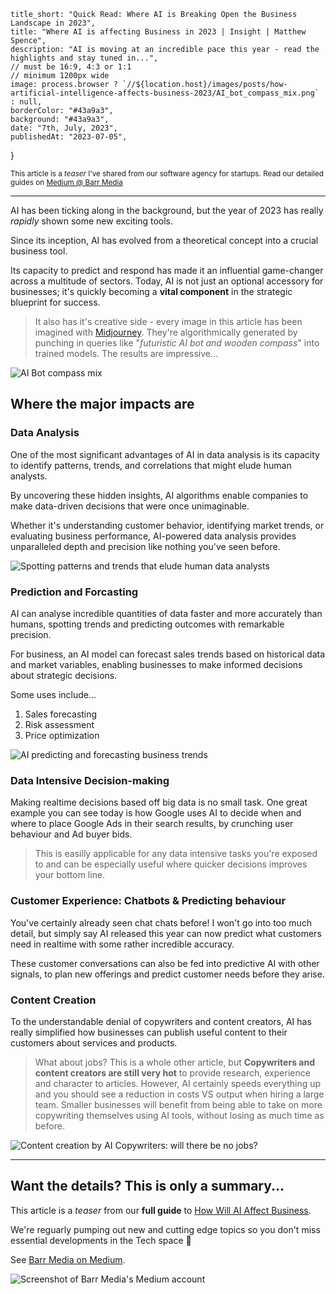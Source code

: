 
    title_short: "Quick Read: Where AI is Breaking Open the Business Landscape in 2023",
    title: "Where AI is affecting Business in 2023 | Insight | Matthew Spence",
    description: "AI is moving at an incredible pace this year - read the highlights and stay tuned in...",
    // must be 16:9, 4:3 or 1:1
    // minimum 1200px wide
    image: process.browser ? `//${location.host}/images/posts/how-artificial-intelligence-affects-business-2023/AI_bot_compass_mix.png` : null,
    borderColor: "#43a9a3",
    background: "#43a9a3",
    date: "7th, July, 2023",
    publishedAt: "2023-07-05",
}

<small>This article is a _teaser_ I've shared from our software agency for startups. Read our detailed guides on [Medium @ Barr Media](https://barrmedia.medium.com)</small>

---

AI has been ticking along in the background, but the year of 2023 has really _rapidly_ shown some new exciting tools.

Since its inception, AI has evolved from a theoretical concept into a crucial business tool.

Its capacity to predict and respond has made it an influential game-changer across a multitude of sectors. Today, AI is not just an optional accessory for businesses; it's quickly becoming a **vital component** in the strategic blueprint for success.

> It also has it's creative side - every image in this article has been imagined with [Midjourney](https://www.midjourney.com/). They're algorithmically generated by punching in queries like "_futuristic AI bot and wooden compass_" into trained models. The results are impressive...

![AI Bot compass mix](/images/posts/how-artificial-intelligence-affects-business-2023/AI_bot_compass_mix.png)

## Where the major impacts are

### Data Analysis

One of the most significant advantages of AI in data analysis is its capacity to identify patterns, trends, and correlations that might elude human analysts. 

By uncovering these hidden insights, AI algorithms enable companies to make data-driven decisions that were once unimaginable. 

Whether it's understanding customer behavior, identifying market trends, or evaluating business performance, AI-powered data analysis provides unparalleled depth and precision like nothing you've seen before. 

![Spotting patterns and trends that elude human data analysts](/images/posts/how-artificial-intelligence-affects-business-2023/data_analysis_patterns_trends_elude_human_analysts.png)

### Prediction and Forcasting

AI can analyse incredible quantities of data faster and more accurately than humans, spotting trends and predicting outcomes with remarkable precision. 

For business, an AI model can forecast sales trends based on historical data and market variables, enabling businesses to make informed decisions about strategic decisions.

Some uses include...

1. Sales forecasting
2. Risk assessment
3. Price optimization


![AI predicting and forecasting business trends](/images/posts/how-artificial-intelligence-affects-business-2023/predicting_and_forecasting._business._sale_trends.png)

### Data Intensive Decision-making

Making realtime decisions based off big data is no small task. One great example you can see today is how Google uses AI to decide when and where to place Google Ads in their search results, by crunching user behaviour and Ad buyer bids.

> This is easilly applicable for any data intensive tasks you're exposed to and can be especially useful where quicker decisions improves your bottom line.

### Customer Experience: Chatbots & Predicting behaviour

You've certainly already seen chat chats before! I won't go into too much detail, but simply say AI released this year can now predict what customers need in realtime with some rather incredible accuracy.

These customer conversations can also be fed into predictive AI with other signals, to plan new offerings and predict customer needs before they arise.

### Content Creation

To the understandable denial of copywriters and content creators, AI has really simplified how businesses can publish useful content to their customers about services and products.

> What about jobs? This is a whole other article, but **Copywriters and content creators are still very hot** to provide research, experience and character to articles. However, AI certainly speeds everything up and you should see a reduction in costs VS output when hiring a large team. Smaller businesses will benefit from being able to take on more copywriting themselves using AI tools, without losing as much time as before.

![Content creation by AI Copywriters: will there be no jobs?](/images/posts/how-artificial-intelligence-affects-business-2023/content_creation._AI_copywriters._No_jobs._reduction.png)

---

## Want the details? This is only a summary...

This article is a _teaser_ from our **full guide** to [How Will AI Affect Business](https://barr.media/insight/how-will-artificial-intelligence-affect-business-what-you-need-to-know?ref=matt-spence.com).


We're reguarly pumping out new and cutting edge topics so you don't miss essential developments in the Tech space 🚀

See [Barr Media on Medium](https://barrmedia.medium.com).

![Screenshot of Barr Media's Medium account](/images/posts/how-artificial-intelligence-affects-business-2023/screenshot_of_barr_media_medium.png)
